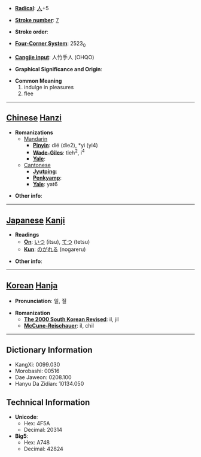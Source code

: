* '''[[Wiktionary:Chinese radical index| Radical]]''': [[Wiktionary:Chinese radical index 人|人]]+5

* '''[[Wiktionary:Chinese total strokes index|Stroke number]]''': [[Wiktionary:Chinese total strokes index 7|7]]

* '''Stroke order''': 

* '''[[Wiktionary:Chinese four corner index|Four-Corner System]]''': 2523<sub>0</sub>

* '''[[Wiktionary:Chinese Cangjie index|Cangjie input]]''': 人竹手人 (OHQO)

* '''Graphical Significance and Origin''': 

* '''Common Meaning'''
*#indulge in pleasures
*# flee


----

== [[Chinese]] [[Hanzi]] ==

* '''Romanizations'''
** [[Mandarin]]
*** '''[[Pinyin]]''': dié (die2), *yì (yi4)
*** '''[[Wade-Giles]]''': tieh<sup>2</sup>, i<sup>4</sup>
*** '''[[Yale]]''': 
**[[Cantonese]]
***'''[[Jyutping]]''':
***'''[[Penkyamp]]''': 
***'''[[Yale]]''': yat6

* '''Other info''': 

----

== [[Japanese]] [[Kanji]] ==

* '''Readings'''
** '''[[On]]''': [[いつ]] (itsu), [[てつ]] (tetsu)
** '''[[Kun]]''': [[のがれる]] (nogareru)

* '''Other info''':  

----

== [[Korean]] [[Hanja]] ==

* '''Pronunciation''': 일, 질

* '''Romanization'''
** '''[[The 2000 South Korean Revised Romanization|The 2000 South Korean Revised]]''': il, jil
** '''[[McCune-Reischauer]]''': il, chil

----

== Dictionary Information ==

* KangXi: 0099.030
* Morobashi: 00516
* Dae Jaweon: 0208.100
* Hanyu Da Zidian: 10134.050

== Technical Information ==

* '''Unicode''':
** Hex: 4F5A
** Decimal: 20314
* '''Big5''':
** Hex: A748
** Decimal: 42824